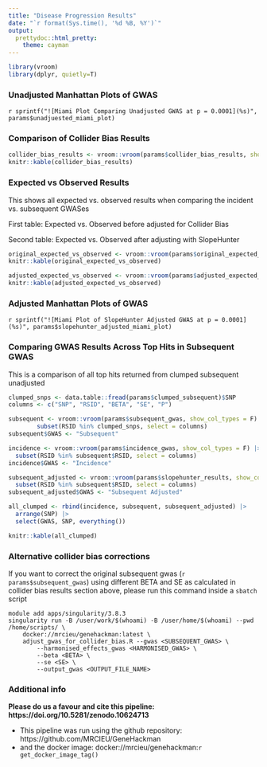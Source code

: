 ```yaml
---
title: "Disease Progression Results"
date: "`r format(Sys.time(), '%d %B, %Y')`"
output:
  prettydoc::html_pretty:
    theme: cayman
---
```

```r
library(vroom)
library(dplyr, quietly=T)
```

### Unadjusted Manhattan Plots of GWAS
`r sprintf("![Miami Plot Comparing Unadjusted GWAS at p = 0.0001](%s)", params$unadjuested_miami_plot)`

### Comparison of Collider Bias Results
```r
collider_bias_results <- vroom::vroom(params$collider_bias_results, show_col_types = F)
knitr::kable(collider_bias_results)
```

### Expected vs Observed Results

This shows all expected vs. observed results when comparing the incident vs. subsequent GWASes

First table: Expected vs. Observed before adjusted for Collider Bias

Second table: Expected vs. Observed after adjusting with SlopeHunter
```r
original_expected_vs_observed <- vroom::vroom(params$original_expected_vs_observed, show_col_types = F)
knitr::kable(original_expected_vs_observed)

adjusted_expected_vs_observed <- vroom::vroom(params$adjusted_expected_vs_observed, show_col_types = F)
knitr::kable(adjusted_expected_vs_observed)
```

### Adjusted Manhattan Plots of GWAS
`r sprintf("![Miami Plot of SlopeHunter Adjusted GWAS at p = 0.0001](%s)", params$slopehunter_adjusted_miami_plot)`

### Comparing GWAS Results Across Top Hits in Subsequent GWAS

This is a comparison of all top hits returned from clumped subsequent unadjusted
```r
clumped_snps <- data.table::fread(params$clumped_subsequent)$SNP
columns <- c("SNP", "RSID", "BETA", "SE", "P")

subsequent <- vroom::vroom(params$subsequent_gwas, show_col_types = F) |>
        subset(RSID %in% clumped_snps, select = columns)
subsequent$GWAS <- "Subsequent"

incidence <- vroom::vroom(params$incidence_gwas, show_col_types = F) |>
  subset(RSID %in% subsequent$RSID, select = columns)
incidence$GWAS <- "Incidence"

subsequent_adjusted <- vroom::vroom(params$slopehunter_results, show_col_types = F) |>
  subset(RSID %in% subsequent$RSID, select = columns)
subsequent_adjusted$GWAS <- "Subsequent Adjusted"

all_clumped <- rbind(incidence, subsequent, subsequent_adjusted) |>
  arrange(SNP) |>
  select(GWAS, SNP, everything())

knitr::kable(all_clumped)
```
### Alternative collider bias corrections

If you want to correct the original subsequent gwas (`r params$subsequent_gwas`) using different BETA and SE as calculated in collider bias results section above, please run this command inside a `sbatch` script
```
module add apps/singularity/3.8.3
singularity run -B /user/work/$(whoami) -B /user/home/$(whoami) --pwd /home/scripts/ \
    docker://mrcieu/genehackman:latest \
    adjust_gwas_for_collider_bias.R --gwas <SUBSEQUENT_GWAS> \
        --harmonised_effects_gwas <HARMONISED_GWAS> \
        --beta <BETA> \
        --se <SE> \
        --output_gwas <OUTPUT_FILE_NAME>
```

### Additional info

**Please do us a favour and cite this pipeline: https://doi.org/10.5281/zenodo.10624713**

* This pipeline was run using the github repository: https://github.com/MRCIEU/GeneHackman
* and the docker image: docker://mrcieu/genehackman:`r get_docker_image_tag()`
